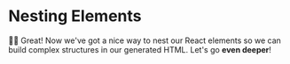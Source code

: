 # Nesting Elements

👨‍💼 Great! Now we've got a nice way to nest our React elements so we can build
complex structures in our generated HTML. Let's go **even deeper**!

